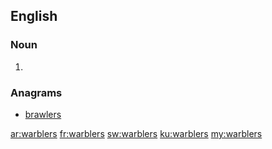 ==English==

===Noun===
{{head|en|plural}}

# {{plural of|warbler|lang=en}}

===Anagrams===
* [[brawlers#English|brawlers]]

[[ar:warblers]]
[[fr:warblers]]
[[sw:warblers]]
[[ku:warblers]]
[[my:warblers]]